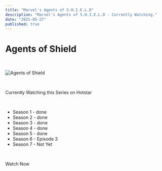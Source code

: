 ```yaml
---
title: "Marvel's Agents of S.H.I.E.L.D"
description: "Marvel's Agents of S.H.I.E.L.D - Currently Watching."
date: "2021-05-27"
published: true
---
```



# Agents of Shield

<br />

![Agents of Shield](./theshield.jpg)

<br />

Currently Watching this Series on Hotstar  

<br />

- Season 1 - done
- Season 2 - done
- Season 3 - done
- Season 4 - done
- Season 5 - done
- Season 6 - Episode 3
- Season 7 - Not Yet

<br />

<ExternalLink href="https://www.hotstar.com/in/tv/marvels-agents-of-shield/1260027620" class="button is-rounded is-warning">Watch Now</ExternalLink>

<br />
